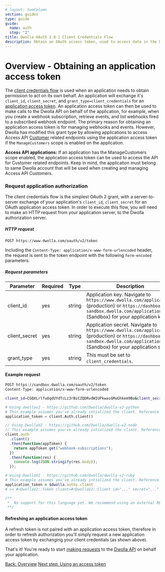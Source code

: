 ```yaml
---
# layout: twoColumn
section: guides
type: guide
guide:
  name: auth
  step: "2"
title: Dwolla OAuth 2.0 | Client Credentials Flow
description: Obtain an OAuth access token, used to access data in the Dwolla API on behalf of a user or application. Learn more about the client credentials flow.
---
```


# Overview - Obtaining an application access token

The [client credentials flow](https://tools.ietf.org/html/rfc6749#section-4.1) is used when an application needs to obtain permission to act on its own behalf. An application will exchange it's `client_id`, `client_secret`, and `grant_type=client_credentials` for an [application access token](https://docsv2.dwolla.com/#application-access-token). An application access token can then be used to make calls to the Dwolla API on behalf of the application, for example, when you create a webhook subscription, retrieve events, and list webhooks fired to a subscribed webhook endpoint. The primary reason for obtaining an application access token is for managing webhooks and events. However, Dwolla has modified this grant type by allowing applications to access Access API [Customer](https://docsv2.dwolla.com/#customers) related endpoints using the application access token if the `ManageCustomers` scope is enabled on the application.

**Access API applications:** If an application has the ManageCustomers scope enabled, the application access token can be used to access the API for Customer related endpoints. Keep in mind, the application must belong to same Dwolla account that will be used when creating and managing Access API Customers.

### Request application authorization

The client credentials flow is the simplest OAuth 2 grant, with a server-to-server exchange of your application's `client_id`, `client_secret` for an OAuth application access token. In order to execute this flow, you will need to make an HTTP request from your application server, to the Dwolla authorization server.

##### HTTP request

`POST https://www.dwolla.com/oauth/v2/token`

Including the `Content-Type: application/x-www-form-urlencoded` header, the request is sent to the token endpoint with the following `form-encoded` parameters:

##### Request parameters

| Parameter     | Required | Type   | Description                                                                                                                                                                      |
| ------------- | -------- | ------ | -------------------------------------------------------------------------------------------------------------------------------------------------------------------------------- |
| client_id     | yes      | string | Application key. Navigate to `https://www.dwolla.com/applications` (production) or `https://dashboard-sandbox.dwolla.com/applications` (Sandbox) for your application key        |
| client_secret | yes      | string | Application secret. Navigate to `https://www.dwolla.com/applications` (production) or `https://dashboard-sandbox.dwolla.com/applications` (Sandbox) for your application secret. |
| grant_type    | yes      | string | This must be set to `client_credentials`.                                                                                                                                        |

#### Example request

```bash
POST https://sandbox.dwolla.com/oauth/v2/token
Content-Type: application/x-www-form-urlencoded

client_id=CGQXLrlfuOqdUYdTcLz3rBiCZQDRvdWIUPkwasGMuGhkem9Bo&client_secret=g7QLwvO37aN2HoKx1amekWi8a2g7AIuPbD5CcJSLqXIcDOxfTr&grant_type=client_credentials
```

```python
# Using dwollav2 - https://github.com/Dwolla/dwolla-v2-python
# This example assumes you've already intialized the client. Reference the SDKs page for more information: https://developers.dwolla.com/pages/sdks.html
application_token = client.Auth.client()
```

```javascript
// Using DwollaV2 - https://github.com/Dwolla/dwolla-v2-node
// This example assumes you've already intialized the client. Reference the SDKs page for more information: https://developers.dwolla.com/pages/sdks.html
client.auth
  .client()
  .then(function(appToken) {
    return appToken.get("webhook-subscriptions");
  })
  .then(function(res) {
    console.log(JSON.stringify(res.body));
  });
```

```ruby
# Using DwollaV2 - https://github.com/Dwolla/dwolla-v2-ruby
# This example assumes you've already intialized the client. Reference the SDKs page for more information: https://developers.dwolla.com/pages/sdks.html
application_token = $dwolla.auths.client
# => #<DwollaV2::Token client=#<DwollaV2::Client id="..." secret="..." environment=:sandbox> access_token="..." expires_in=3600 scope="...">
```

```php
/**
 *  No support for this language yet. We recommend using an external REST client for making OAuth requests.
 **/
```

#### Refreshing an application access token

A refresh token is not paired with an application access token, therefore in order to refresh authorization you'll simply request a new application access token by exchanging your client credentials (as shown above).

That's it! You're ready to start [making requests](/guides/auth/using-an-access-token.html) to the [Dwolla API](https://docsv2.dwolla.com/) on behalf your application.

<nav className="pager-nav">
  <a href="./">Back: Overview</a>
  <a href="using-an-access-token.html">Next step: Using an access token</a>
</nav>
